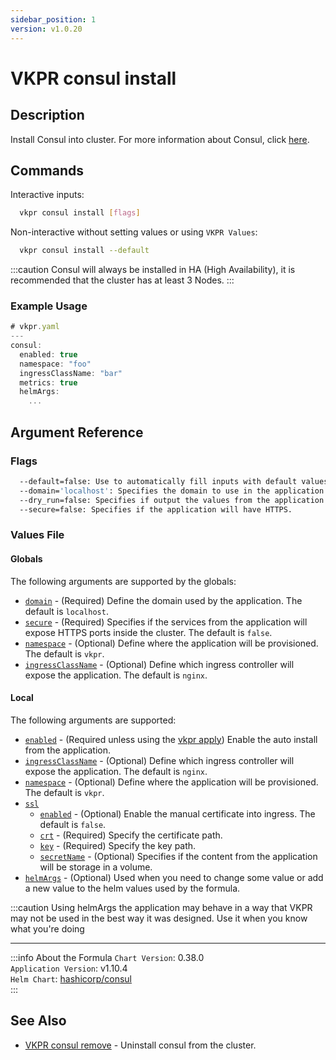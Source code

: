 ```yaml
---
sidebar_position: 1
version: v1.0.20
---
```


# VKPR consul install

## Description

Install Consul into cluster. For more information about Consul, click [here](https://www.consul.io/).

## Commands

Interactive inputs:

```bash
  vkpr consul install [flags]
```

Non-interactive without setting values or using `VKPR Values`:

```bash
  vkpr consul install --default
```

:::caution
Consul will always be installed in HA (High Availability), it is recommended that the cluster has at least 3 Nodes.
:::

### Example Usage

```jsx title="vkpr consul install --default"
# vkpr.yaml
---
consul:
  enabled: true
  namespace: "foo"
  ingressClassName: "bar"
  metrics: true
  helmArgs:
    ...
```

## Argument Reference

### Flags

```sh
  --default=false: Use to automatically fill inputs with default values.
  --domain='localhost': Specifies the domain to use in the application.
  --dry_run=false: Specifies if output the values from the application.
  --secure=false: Specifies if the application will have HTTPS.
```

### Values File

#### Globals

The following arguments are supported by the globals:

- [`domain`](#argument-reference) - (Required) Define the domain used by the application. The default is `localhost`.
- [`secure`](#argument-reference) - (Required) Specifies if the services from the application will expose HTTPS ports inside the cluster. The default is `false`.
- [`namespace`](#argument-reference) - (Optional) Define where the application will be provisioned. The default is `vkpr`.
- [`ingressClassName`](#argument-reference) - (Optional) Define which ingress controller will expose the application. The default is `nginx`.

#### Local

The following arguments are supported:

- [`enabled`](#argument-reference) - (Required unless using the [vkpr apply](/docs/commands/apply)) Enable the auto install from the application.
- [`ingressClassName`](#argument-reference) - (Optional) Define which ingress controller will expose the application. The default is `nginx`.
- [`namespace`](#argument-reference) - (Optional) Define where the application will be provisioned. The default is `vkpr`.
- [`ssl`](#argument-reference)
  - [`enabled`](#argument-reference) - (Optional) Enable the manual certificate into ingress. The default is `false`.
  - [`crt`](#argument-reference) - (Required) Specify the certificate path.
  - [`key`](#argument-reference) - (Required) Specify the key path.
  - [`secretName`](#argument-reference) - (Optional) Specifies if the content from the application will be storage in a volume.
- [`helmArgs`](#argument-reference) - (Optional) Used when you need to change some value or add a new value to the helm values used by the formula.

:::caution
Using helmArgs the application may behave in a way that VKPR may not be used in the best way it was designed.
Use it when you know what you're doing

---

:::info About the Formula
`Chart Version`: 0.38.0 <br/>
`Application Version`: v1.10.4 <br/>
`Helm Chart`: [hashicorp/consul](https://artifacthub.io/packages/helm/hashicorp/consul) <br/>
:::

## See Also

- [VKPR consul remove](/docs/commands/consul/remove) - Uninstall consul from the cluster.
